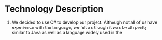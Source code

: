 # Technology Description

1. We decided to use C# to develop our project. Although not all of us have experience with the language, we felt as though it was b+oth pretty similar to Java as well as a language widely used in the 
